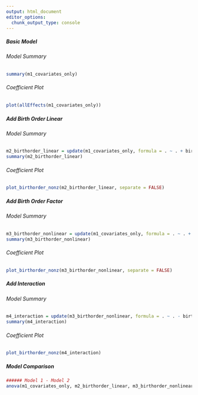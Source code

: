 ```yaml
---
output: html_document
editor_options: 
  chunk_output_type: console
---
```


##### Basic Model {.tabset}

###### Model Summary
```r
summary(m1_covariates_only)
```

###### Coefficient Plot
```r
plot(allEffects(m1_covariates_only))
```

##### Add Birth Order Linear {.tabset}

###### Model Summary
```r
m2_birthorder_linear = update(m1_covariates_only, formula = . ~ . + birth_order)
summary(m2_birthorder_linear)
```

###### Coefficient Plot
```r
plot_birthorder_nonz(m2_birthorder_linear, separate = FALSE)
```

##### Add Birth Order Factor {.tabset}

###### Model Summary
```r
m3_birthorder_nonlinear = update(m1_covariates_only, formula = . ~ . + birth_order_nonlinear)
summary(m3_birthorder_nonlinear)
```

###### Coefficient Plot
```r
plot_birthorder_nonz(m3_birthorder_nonlinear, separate = FALSE)
```

##### Add Interaction {.tabset}

###### Model Summary
```r
m4_interaction = update(m3_birthorder_nonlinear, formula = . ~ . - birth_order_nonlinear - sibling_count + count_birth_order)
summary(m4_interaction)
```

###### Coefficient Plot
```r
plot_birthorder_nonz(m4_interaction)
```

##### Model Comparison
```r
###### Model 1 - Model 2
anova(m1_covariates_only, m2_birthorder_linear, m3_birthorder_nonlinear, m4_interaction)
```

